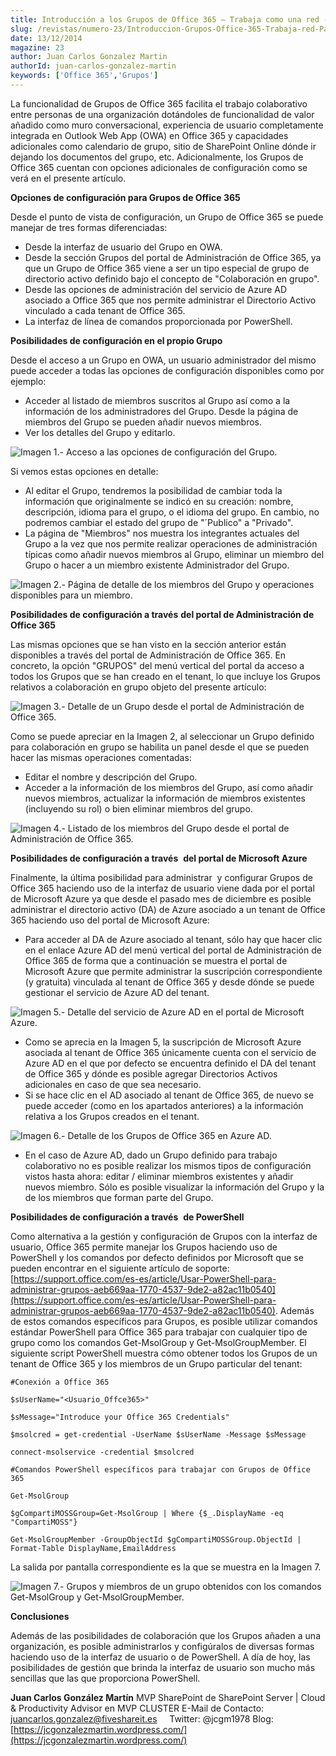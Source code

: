 ```yaml
---
title: Introducción a los Grupos de Office 365 – Trabaja como una red - Parte II
slug: /revistas/numero-23/Introduccion-Grupos-Office-365-Trabaja-red-Parte-II
date: 13/12/2014
magazine: 23
author: Juan Carlos Gonzalez Martin
authorId: juan-carlos-gonzalez-martin
keywords: ['Office 365','Grupos']
---
```






​La funcionalidad de Grupos de Office 365 facilita el trabajo colaborativo entre personas de una organización dotándoles de funcionalidad de valor añadido como muro conversacional, experiencia de usuario completamente integrada en Outlook Web App (OWA) en Office 365 y capacidades adicionales como calendario de grupo, sitio de SharePoint Online dónde ir dejando los documentos del grupo, etc. Adicionalmente, los Grupos de Office 365 cuentan con opciones adicionales de configuración como se verá en el presente artículo.

**Opciones de configuración para Grupos de Office 365**

Desde el punto de vista de configuración, un Grupo de Office 365 se puede manejar de tres formas diferenciadas:

- Desde la interfaz de usuario del Grupo en OWA.
- Desde la sección Grupos del portal de Administración de Office 365, ya que un Grupo de Office 365 viene a ser un tipo especial de grupo de directorio activo definido bajo el concepto de "Colaboración en grupo".
- Desde las opciones de administración del servicio de Azure AD asociado a Office 365 que nos permite administrar el Directorio Activo vinculado a cada tenant de Office 365.
- La interfaz de línea de comandos proporcionada por PowerShell.


**Posibilidades de configuración en el propio Grupo**

Desde el acceso a un Grupo en OWA, un usuario administrador del mismo puede acceder a todas las opciones de configuración disponibles como por ejemplo:

- Acceder al listado de miembros suscritos al Grupo así como a la información de los administradores del Grupo. Desde la página de miembros del Grupo se pueden añadir nuevos miembros.
- Ver los detalles del Grupo y editarlo.


![Imagen 1.- Acceso a las opciones de configuración del Grupo.](../../../images/numero23/introduccion-grupos-office-365-trabaja-red-parte-ii/imagen1.png)

Si vemos estas opciones en detalle:

- Al editar el Grupo, tendremos la posibilidad de cambiar toda la información que originalmente se indicó en su creación: nombre, descripción, idioma para el grupo, o el idioma del grupo. En cambio, no podremos cambiar el estado del grupo de "´Publico" a "Privado".
- La página de "Miembros" nos muestra los integrantes actuales del Grupo a la vez que nos permite realizar operaciones de administración típicas como añadir nuevos miembros al Grupo, eliminar un miembro del Grupo o hacer a un miembro existente Administrador del Grupo.


![Imagen 2.- Página de detalle de los miembros del Grupo y operaciones disponibles para un miembro.](../../../images/numero23/introduccion-grupos-office-365-trabaja-red-parte-ii/imagen2.png)

**Posibilidades de configuración a través** **del portal de Administración de Office 365**

Las mismas opciones que se han visto en la sección anterior están disponibles a través del portal de Administración de Office 365. En concreto, la opción "GRUPOS" del menú vertical del portal da acceso a todos los Grupos que se han creado en el tenant, lo que incluye los Grupos relativos a colaboración en grupo objeto del presente artículo:

![Imagen 3.- Detalle de un Grupo desde el portal de Administración de Office 365.](../../../images/numero23/introduccion-grupos-office-365-trabaja-red-parte-ii/imagen3.png)

Como se puede apreciar en la Imagen 2, al seleccionar un Grupo definido para colaboración en grupo se habilita un panel desde el que se pueden hacer las mismas operaciones comentadas:

- Editar el nombre y descripción del Grupo.
- Acceder a la información de los miembros del Grupo, así como añadir nuevos miembros, actualizar la información de miembros existentes (incluyendo su rol) o bien eliminar miembros del grupo.


![Imagen 4.- Listado de los miembros del Grupo desde el portal de Administración de Office 365.](../../../images/numero23/introduccion-grupos-office-365-trabaja-red-parte-ii/imagen4.png)

**Posibilidades de configuración a través**  **del portal de Microsoft Azure**

Finalmente, la última posibilidad para administrar  y configurar Grupos de Office 365 haciendo uso de la interfaz de usuario viene dada por el portal de Microsoft Azure ya que desde el pasado mes de diciembre es posible administrar el directorio activo (DA) de Azure asociado a un tenant de Office 365 haciendo uso del portal de Microsoft Azure:

- Para acceder al DA de Azure asociado al tenant, sólo hay que hacer clic en el enlace Azure AD del menú vertical del portal de Administración de Office 365 de forma que a continuación se muestra el portal de Microsoft Azure que permite administrar la suscripción correspondiente (y gratuita) vinculada al tenant de Office 365 y desde dónde se puede gestionar el servicio de Azure AD del tenant.


![Imagen 5.- Detalle del servicio de Azure AD en el portal de Microsoft Azure.](../../../images/numero23/introduccion-grupos-office-365-trabaja-red-parte-ii/imagen5.png)

- Como se aprecia en la Imagen 5, la suscripción de Microsoft Azure asociada al tenant de Office 365 únicamente cuenta con el servicio de Azure AD en el que por defecto se encuentra definido el DA del tenant de Office 365 y dónde es posible agregar Directorios Activos adicionales en caso de que sea necesario.
- Si se hace clic en el AD asociado al tenant de Office 365, de nuevo se puede acceder (como en los apartados anteriores) a la información relativa a los Grupos creados en el tenant.


![Imagen 6.- Detalle de los Grupos de Office 365 en Azure AD.](../../../images/numero23/introduccion-grupos-office-365-trabaja-red-parte-ii/imagen6.png)

- En el caso de Azure AD, dado un Grupo definido para trabajo colaborativo no es posible realizar los mismos tipos de configuración vistos hasta ahora: editar / eliminar miembros existentes y añadir nuevos miembro. Sólo es posible visualizar la información del Grupo y la de los miembros que forman parte del Grupo.


**Posibilidades de configuración a través**  **de PowerShell**

Como alternativa a la gestión y configuración de Grupos con la interfaz de usuario, Office 365 permite manejar los Grupos haciendo uso de PowerShell y los comandos por defecto definidos por Microsoft que se pueden encontrar en el siguiente artículo de soporte: [https://support.office.com/es-es/article/Usar-PowerShell-para-administrar-grupos-aeb669aa-1770-4537-9de2-a82ac11b0540](https://support.office.com/es-es/article/Usar-PowerShell-para-administrar-grupos-aeb669aa-1770-4537-9de2-a82ac11b0540). Además de estos comandos específicos para Grupos, es posible utilizar comandos estándar PowerShell para Office 365 para trabajar con cualquier tipo de grupo como los comandos Get-MsolGroup y Get-MsolGroupMember. El siguiente script PowerShell muestra cómo obtener todos los Grupos de un tenant de Office 365 y los miembros de un Grupo particular del tenant:

```
#Conexión a Office 365
```

```
$sUserName="<Usuario_Offce365>"
```

```
$sMessage="Introduce your Office 365 Credentials"
```

```
$msolcred = get-credential -UserName $sUserName -Message $sMessage
```

```
connect-msolservice -credential $msolcred
```

```
#Comandos PowerShell específicos para trabajar con Grupos de Office 365
```

```
Get-MsolGroup
```

```
$gCompartiMOSSGroup=Get-MsolGroup | Where {$_.DisplayName -eq "CompartiMOSS"}
```

```
Get-MsolGroupMember -GroupObjectId $gCompartiMOSSGroup.ObjectId | Format-Table DisplayName,EmailAddress 
```

La salida por pantalla correspondiente es la que se muestra en la Imagen 7.

![Imagen 7.- Grupos y miembros de un grupo obtenidos con los comandos Get-MsolGroup y Get-MsolGroupMember.](../../../images/numero23/introduccion-grupos-office-365-trabaja-red-parte-ii/imagen7.png)

**Conclusiones**

Además de las posibilidades de colaboración que los Grupos añaden a una organización, es posible administrarlos y configúralos de diversas formas haciendo uso de la interfaz de usuario o de PowerShell. A día de hoy, las posibilidades de gestión que brinda la interfaz de usuario son mucho más sencillas que las que proporciona PowerShell.



**Juan Carlos González Martín**
MVP SharePoint de SharePoint Server | Cloud & Productivity Advisor en MVP CLUSTER
E-Mail de Contacto: [juancarlos.gonzalez@fiveshareit.es](mailto:juancarlos.gonzalez@fiveshareit.es)    
Twitter: @jcgm1978
Blog: [https://jcgonzalezmartin.wordpress.com/](https://jcgonzalezmartin.wordpress.com/)

